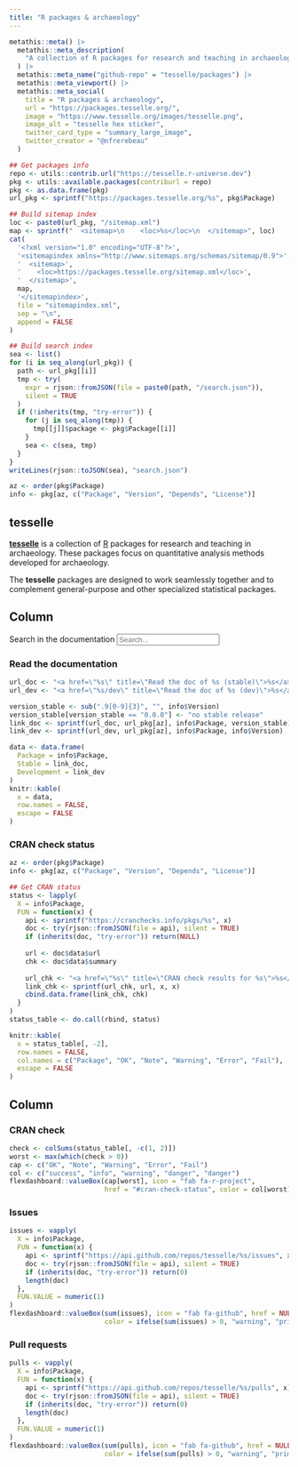 ```yaml
---
title: "R packages & archaeology"
---
```


```r
metathis::meta() |>
  metathis::meta_description(
    "A collection of R packages for research and teaching in archaeology."
  ) |> 
  metathis::meta_name("github-repo" = "tesselle/packages") |> 
  metathis::meta_viewport() |> 
  metathis::meta_social(
    title = "R packages & archaeology",
    url = "https://packages.tesselle.org/",
    image = "https://www.tesselle.org/images/tesselle.png",
    image_alt = "tesselle hex sticker",
    twitter_card_type = "summary_large_image",
    twitter_creator = "@nfrerebeau"
  )

## Get packages info
repo <- utils::contrib.url("https://tesselle.r-universe.dev")
pkg <- utils::available.packages(contriburl = repo)
pkg <- as.data.frame(pkg)
url_pkg <- sprintf("https://packages.tesselle.org/%s", pkg$Package)

## Build sitemap index
loc <- paste0(url_pkg, "/sitemap.xml")
map <- sprintf("  <sitemap>\n    <loc>%s</loc>\n  </sitemap>", loc)
cat(
  '<?xml version="1.0" encoding="UTF-8"?>',
  '<sitemapindex xmlns="http://www.sitemaps.org/schemas/sitemap/0.9">',
  '  <sitemap>',
  '    <loc>https://packages.tesselle.org/sitemap.xml</loc>',
  '  </sitemap>',
  map,
  '</sitemapindex>',
  file = "sitemapindex.xml",
  sep = "\n",
  append = FALSE
)

## Build search index
sea <- list()
for (i in seq_along(url_pkg)) {
  path <- url_pkg[[i]]
  tmp <- try(
    expr = rjson::fromJSON(file = paste0(path, "/search.json")), 
    silent = TRUE
  )
  if (!inherits(tmp, "try-error")) {
    for (j in seq_along(tmp)) {
      tmp[[j]]$package <- pkg$Package[[i]]
    }
    sea <- c(sea, tmp)
  }
}
writeLines(rjson::toJSON(sea), "search.json")

az <- order(pkg$Package)
info <- pkg[az, c("Package", "Version", "Depends", "License")]
```

tesselle {.sidebar}
--------------------------------------------------------------------------------

[**tesselle**](https://www.tesselle.org/) is a collection of [R](https://www.r-project.org/) packages for research and teaching in archaeology. These packages focus on quantitative analysis methods developed for archaeology.

The **tesselle** packages are designed to work seamlessly together and to complement general-purpose and other specialized statistical packages.

Column {.tabset}
--------------------------------------------------------------------------------

<form role="search">
<div class="form-group">
<label for="search-input">Search in the documentation</label>
<input type="search" class="form-control" aria-label="Search" name="search-input" data-search-index="/search.json" id="search-input" placeholder="Search..." aria-label="Search for..." autocomplete="off">
</div>
</form>

### Read the documentation

```r
url_doc <- "<a href=\"%s\" title=\"Read the doc of %s (stable)\">%s</a>"
url_dev <- "<a href=\"%s/dev\" title=\"Read the doc of %s (dev)\">%s</a>"

version_stable <- sub(".9[0-9]{3}", "", info$Version)
version_stable[version_stable == "0.0.0"] <- "no stable release"
link_doc <- sprintf(url_doc, url_pkg[az], info$Package, version_stable)
link_dev <- sprintf(url_dev, url_pkg[az], info$Package, info$Version)

data <- data.frame(
  Package = info$Package,
  Stable = link_doc,
  Development = link_dev
)
knitr::kable(
  x = data, 
  row.names = FALSE,
  escape = FALSE
)
```

### CRAN check status

```r
az <- order(pkg$Package)
info <- pkg[az, c("Package", "Version", "Depends", "License")]

## Get CRAN status
status <- lapply(
  X = info$Package,
  FUN = function(x) {
    api <- sprintf("https://cranchecks.info/pkgs/%s", x)
    doc <- try(rjson::fromJSON(file = api), silent = TRUE)
    if (inherits(doc, "try-error")) return(NULL)
    
    url <- doc$data$url
    chk <- doc$data$summary
    
    url_chk <- "<a href=\"%s\" title=\"CRAN check results for %s\">%s</a>"
    link_chk <- sprintf(url_chk, url, x, x)
    cbind.data.frame(link_chk, chk)
  }
)
status_table <- do.call(rbind, status)

knitr::kable(
  x = status_table[, -2], 
  row.names = FALSE, 
  col.names = c("Package", "OK", "Note", "Warning", "Error", "Fail"),
  escape = FALSE
)
```

Column {data-width=350}
--------------------------------------------------------------------------------

### CRAN check

```r
check <- colSums(status_table[, -c(1, 2)])
worst <- max(which(check > 0))
cap <- c("OK", "Note", "Warning", "Error", "Fail")
col <- c("success", "info", "warning", "danger", "danger")
flexdashboard::valueBox(cap[worst], icon = "fab fa-r-project", 
                        href = "#cran-check-status", color = col[worst])
```

### Issues

```r
issues <- vapply(
  X = info$Package,
  FUN = function(x) {
    api <- sprintf("https://api.github.com/repos/tesselle/%s/issues", x)
    doc <- try(rjson::fromJSON(file = api), silent = TRUE)
    if (inherits(doc, "try-error")) return(0)
    length(doc)
  },
  FUN.VALUE = numeric(1)
)
flexdashboard::valueBox(sum(issues), icon = "fab fa-github", href = NULL, 
                        color = ifelse(sum(issues) > 0, "warning", "primary"))
```

### Pull requests

```r
pulls <- vapply(
  X = info$Package,
  FUN = function(x) {
    api <- sprintf("https://api.github.com/repos/tesselle/%s/pulls", x)
    doc <- try(rjson::fromJSON(file = api), silent = TRUE)
    if (inherits(doc, "try-error")) return(0)
    length(doc)
  },
  FUN.VALUE = numeric(1)
)
flexdashboard::valueBox(sum(pulls), icon = "fab fa-github", href = NULL, 
                        color = ifelse(sum(pulls) > 0, "warning", "primary"))
```
